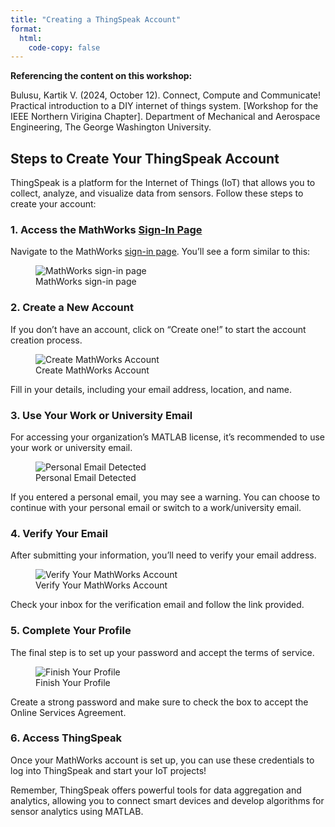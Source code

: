 ```yaml
---
title: "Creating a ThingSpeak Account"
format: 
  html:
    code-copy: false
---
```


<html>
<head>
    <style>
        body {
            -webkit-user-select: none; /* Safari */
            -moz-user-select: none; /* Firefox */
            -ms-user-select: none; /* IE10+/Edge */
            user-select: none; /* Standard */
        }
    </style>
</head>
<body>

:::{.callout-important}
**Referencing the content on this workshop:**

Bulusu, Kartik V. (2024, October 12). Connect, Compute and Communicate! Practical introduction to a DIY internet of things system. [Workshop for the IEEE Northern Virigina Chapter]. Department of Mechanical and Aerospace Engineering, The George Washington University.
:::

## Steps to Create Your ThingSpeak Account

ThingSpeak is a platform for the Internet of Things (IoT) that allows you to collect, analyze, and visualize data from sensors. Follow these steps to create your account:

### 1. Access the MathWorks [Sign-In Page](https://thingspeak.com/login?skipSSOCheck=true)

Navigate to the MathWorks [sign-in page](https://thingspeak.com/login?skipSSOCheck=true). You'll see a form similar to this:

![MathWorks sign-in page](images/screenshots/thingspeak/image1.png)

### 2. Create a New Account

If you don't have an account, click on "Create one!" to start the account creation process.

![Create MathWorks Account](images/screenshots/thingspeak/image2.png)

Fill in your details, including your email address, location, and name.

### 3. Use Your Work or University Email

For accessing your organization's MATLAB license, it's recommended to use your work or university email.

![Personal Email Detected](images/screenshots/thingspeak/image3.png)

If you entered a personal email, you may see a warning. You can choose to continue with your personal email or switch to a work/university email.

### 4. Verify Your Email

After submitting your information, you'll need to verify your email address.

![Verify Your MathWorks Account](images/screenshots/thingspeak/image4.png)

Check your inbox for the verification email and follow the link provided.

### 5. Complete Your Profile

The final step is to set up your password and accept the terms of service.

![Finish Your Profile](images/screenshots/thingspeak/image5.png)

Create a strong password and make sure to check the box to accept the Online Services Agreement.

### 6. Access ThingSpeak

Once your MathWorks account is set up, you can use these credentials to log into ThingSpeak and start your IoT projects!

Remember, ThingSpeak offers powerful tools for data aggregation and analytics, allowing you to connect smart devices and develop algorithms for sensor analytics using MATLAB.